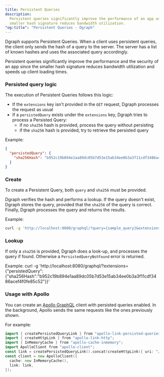 ```yaml
---
title: Persistent Queries
description:
  Persistent queries significantly improve the performance of an app as the
  smaller hash signature reduces bandwidth utilization.
"og:title": "Persistent Queries - Dgraph"
---
```



<DgraphWIP />

Dgraph supports Persistent Queries. When a client uses persistent queries, the
client only sends the hash of a query to the server. The server has a list of
known hashes and uses the associated query accordingly.

Persistent queries significantly improve the performance and the security of an
app since the smaller hash signature reduces bandwidth utilization and speeds up
client loading times.

### Persisted query logic

The execution of Persistent Queries follows this logic:

- If the `extensions` key isn't provided in the `GET` request, Dgraph processes
  the request as usual
- If a `persistedQuery` exists under the `extensions` key, Dgraph tries to
  process a Persisted Query:
  - if no `sha256` hash is provided, process the query without persisting
  - if the `sha256` hash is provided, try to retrieve the persisted query

Example:

```json
{
  "persistedQuery": {
    "sha256Hash": "b952c19b894e1aa89dc05b7d53e15ab34ee0b3a3f11cdf3486acef4f0fe85c52"
  }
}
```

### Create

To create a Persistent Query, both `query` and `sha256` must be provided.

Dgraph verifies the hash and performs a lookup. If the query doesn't exist,
Dgraph stores the query, provided that the `sha256` of the query is correct.
Finally, Dgraph processes the query and returns the results.

Example:

```sh
curl -g 'http://localhost:8080/graphql/?query={sample_query}&extensions={"persistedQuery":{"sha256Hash":"b952c19b894e1aa89dc05b7d53e15ab34ee0b3a3f11cdf3486acef4f0fe85c52"}}'
```

### Lookup

If only a `sha256` is provided, Dgraph does a look-up, and processes the query
if found. Otherwise a `PersistedQueryNotFound` error is returned.

Example: curl -g
'http://localhost:8080/graphql/?extensions={"persistedQuery":{"sha256Hash":"b952c19b894e1aa89dc05b7d53e15ab34ee0b3a3f11cdf3486acef4f0fe85c52"}}'

### Usage with Apollo

You can create an [Apollo GraphQL](https://www.apollographql.com/) client with
persisted queries enabled. In the background, Apollo sends the same requests
like the ones previously shown.

For example:

```go
import { createPersistedQueryLink } from "apollo-link-persisted-queries";
import { createHttpLink } from "apollo-link-http";
import { InMemoryCache } from "apollo-cache-inmemory";
import ApolloClient from "apollo-client";
const link = createPersistedQueryLink().concat(createHttpLink({ uri: "/graphql" }));
const client = new ApolloClient({
  cache: new InMemoryCache(),
  link: link,
});
```
